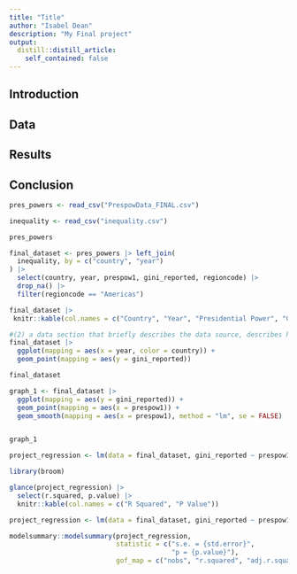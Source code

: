 ```yaml
---
title: "Title"
author: "Isabel Dean"
description: "My Final project"
output:
  distill::distill_article:
    self_contained: false
---
```


## Introduction



## Data



## Results



## Conclusion





```r
pres_powers <- read_csv("PrespowData_FINAL.csv")

inequality <- read_csv("inequality.csv")

pres_powers

final_dataset <- pres_powers |> left_join(
  inequality, by = c("country", "year")
) |>
  select(country, year, prespow1, gini_reported, regioncode) |>
  drop_na() |>
  filter(regioncode == "Americas")

final_dataset |>
 knitr::kable(col.names = c("Country", "Year", "Presidential Power", "Gini Coefficient", "Continent"))

```

```r
#(2) a data section that briefly describes the data source, describes how the key dependent and independent variables are measured (e.g., a survey, statistical model, or expert coding), and also produces a plot that summarizes the dependent variable; 
final_dataset |>
  ggplot(mapping = aes(x = year, color = country)) +
  geom_point(mapping = aes(y = gini_reported))

final_dataset
```

```r
graph_1 <- final_dataset |>
  ggplot(mapping = aes(y = gini_reported)) +
  geom_point(mapping = aes(x = prespow1)) +
  geom_smooth(mapping = aes(x = prespow1), method = "lm", se = FALSE)


graph_1
```
```r
project_regression <- lm(data = final_dataset, gini_reported ~ prespow1)
```

```r
library(broom)

glance(project_regression) |>
  select(r.squared, p.value) |>
  knitr::kable(col.names = c("R Squared", "P Value"))
```

```r
project_regression <- lm(data = final_dataset, gini_reported ~ prespow1)

modelsummary::modelsummary(project_regression,
                           statistic = c("s.e. = {std.error}",
                                         "p = {p.value}"),
                           gof_map = c("nobs", "r.squared", "adj.r.squared"))
```


